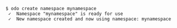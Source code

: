 ```console
$ odo create namespace mynamespace
 ✓  Namespace "mynamespace" is ready for use
 ✓  New namespace created and now using namespace: mynamespace
 ```